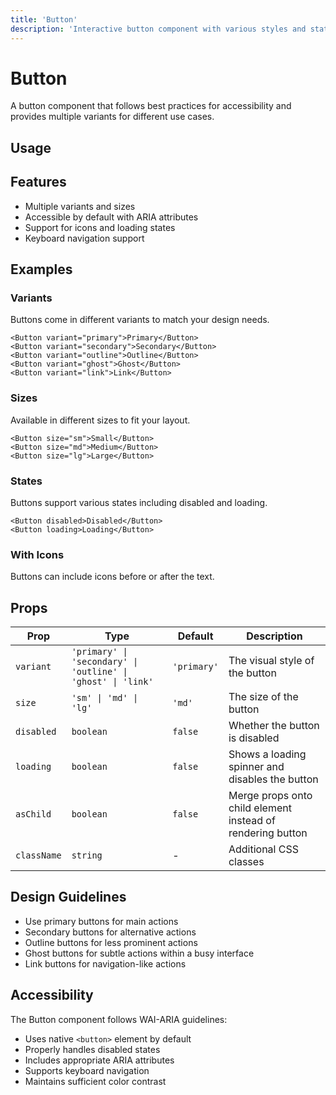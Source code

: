```yaml
---
title: 'Button'
description: 'Interactive button component with various styles and states.'
---
```


# Button

A button component that follows best practices for accessibility and provides multiple variants for different use cases.

## Usage

<ComponentPreview
name='button'
/>


## Features

- Multiple variants and sizes
- Accessible by default with ARIA attributes
- Support for icons and loading states
- Keyboard navigation support

## Examples

### Variants

Buttons come in different variants to match your design needs.

```tsx
<Button variant="primary">Primary</Button>
<Button variant="secondary">Secondary</Button>
<Button variant="outline">Outline</Button>
<Button variant="ghost">Ghost</Button>
<Button variant="link">Link</Button>
```


### Sizes

Available in different sizes to fit your layout.


```tsx
<Button size="sm">Small</Button>
<Button size="md">Medium</Button>
<Button size="lg">Large</Button>
```

### States

Buttons support various states including disabled and loading.


```tsx
<Button disabled>Disabled</Button>
<Button loading>Loading</Button>
```


### With Icons

Buttons can include icons before or after the text.

<ComponentPreview
name='icon_button'
/>




## Props

| Prop | Type | Default | Description |
|------|------|---------|-------------|
| `variant` | `'primary' \| 'secondary' \| 'outline' \| 'ghost' \| 'link'` | `'primary'` | The visual style of the button |
| `size` | `'sm' \| 'md' \| 'lg'` | `'md'` | The size of the button |
| `disabled` | `boolean` | `false` | Whether the button is disabled |
| `loading` | `boolean` | `false` | Shows a loading spinner and disables the button |
| `asChild` | `boolean` | `false` | Merge props onto child element instead of rendering button |
| `className` | `string` | - | Additional CSS classes |

## Design Guidelines

- Use primary buttons for main actions
- Secondary buttons for alternative actions
- Outline buttons for less prominent actions
- Ghost buttons for subtle actions within a busy interface
- Link buttons for navigation-like actions

## Accessibility

The Button component follows WAI-ARIA guidelines:

- Uses native `<button>` element by default
- Properly handles disabled states
- Includes appropriate ARIA attributes
- Supports keyboard navigation
- Maintains sufficient color contrast

